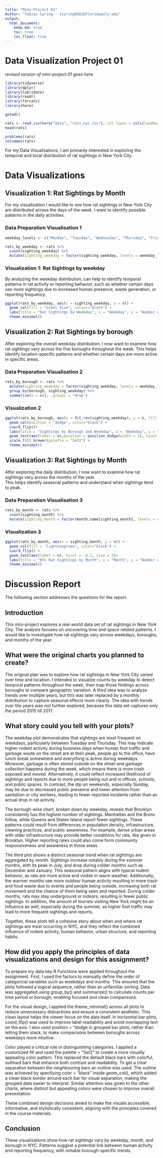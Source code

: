 ```yaml
---
title: "Mini-Project 01"
Author: "Tobias Syring - tsyring0082@floridapoly.edu"
output: 
  html_document:
    keep_md: true
    toc: true
    toc_float: true
---
```


# Data Visualization Project 01

_revised version of mini-project 01 goes here_


```r
library(tidyverse)
library(dplyr)
library(lubridate)
library(readr)
library(forcats)
library(here)
```

```r
getwd()
```

```r
rats <- read_csv(here("data", "rats_nyc.csv"), col_types = cols(landmark = col_character())) #there were parsing issues, col_types was specified to avoid those, after using problems(rats) it showed that logical TRUE/FALSE was expected in column 18, but names where in that column
head(rats)
```
```r
problems(rats)
colnames(rats)
```

For my Data Visualisations, I am primarily interested in exploring the temporal and local distribution of rat sightings in New York City.

# Data Visualizations

## Visualization 1: Rat Sightings by Month
For my visualization I would like to see  how rat sightings in New York City are distributed across the days of the week.
I want to identify possible patterns in the daily activities.


### Data Preparation Visualisation 1
```r
weekday_levels <- c("Monday", "Tuesday", "Wednesday", "Thursday", "Friday", "Saturday", "Sunday")

rats_by_weekday <- rats %>%
  count(sighting_weekday) %>%
  mutate(sighting_weekday = factor(sighting_weekday, levels = weekday_levels))
```

### Visualization 1: Rat Sightings by weekday
By analyzing the weekday distribution, can help to identify temporal patterns in rat activity or reporting behavior, such as whether certain days see more sightings due to increased human presence, waste generation, or reporting frequency.

```r
ggplot(rats_by_weekday, aes(x = sighting_weekday, y = n)) +
  geom_col(fill = "steel blue", colour="black") +
  labs(title = "Rat Sightings by Weekday", x = "Weekday", y = "Number of Sightings")+
  theme_minimal()
```

## Visualization 2: Rat Sightings by borough
After exploring the overall weekday distribution, I now want to examine how rat sightings vary across the five boroughs throughout the week. 
This helps identify location-specific patterns and whether certain days are more active in specific areas.


### Data Preparation Visualisation 2

```r

rats_by_borough <- rats %>%
  mutate(sighting_weekday = factor(sighting_weekday, levels = weekday_levels)) %>%
  group_by(borough, sighting_weekday) %>%
  summarize(n = n(), .groups = "drop")

```

### Visualization 2

```r
ggplot(rats_by_borough, aes(x = fct_rev(sighting_weekday), y = n, fill = borough)) +
  geom_col(position = "dodge", color="black") +
  coord_flip()+
  labs(title = "Sightings by Borough and Weekday", x = "Weekday", y = "Sightings")+
  geom_text(aes(label = n),position = position_dodge(width = 1), hjust = -0.1, size = 2.7)+
  scale_fill_brewer(palette = "Set2") + 
  theme_minimal()
```

## Visualization 3: Rat Sightings by Month
After exploring the daily distribution, I now want to examine how rat sightings vary across the months of the year.  
This helps identify seasonal patterns and understand when sightings tend to peak.


### Data Preparation Visualisation 3

```r
rats_by_month <- rats %>%
  count(sighting_month) %>%
  mutate(sighting_month = factor(month.name[sighting_month], levels = rev(month.name)  ))
```

### Visualization 3
```r
ggplot(rats_by_month, aes(x = sighting_month, y = n)) +
  geom_col(fill = "lightseagreen", color="black") +
  coord_flip() +
  geom_text(aes(label = n), hjust = -0.1, size = 3)+
  labs(title = "NYC Rat Sightings by Month", x = "Month", y = "Number of Sightings")+
  theme_minimal()
```

# Discussion Report
The following section addresses the questions for the report.

## Introduction

This mini-project explores a real-world data set of rat sightings in New York City. The analysis focuses on uncovering time and space related patterns. I would like to investigate how rat sightings vary across weekdays, boroughs, and months of the year. 

## What were the original charts you planned to create?

The original plan was to explore how rat sightings in New York City varied over time and location. I intended to visualize counts by weekday to detect temporal patterns throughout the week, then map those findings across boroughs to compare geographic variation. A third idea was to analyze trends over multiple years, but this was later replaced by a monthly distribution to capture seasonal effects more clearly. The idea with trends over the years was not further explored, because this data set captures only the period 2015 till 2017.

## What story could you tell with your plots?

The weekday plot demonstrates that sightings are most frequent on weekdays, particularly between Tuesday and Thursday. This may indicate higher rodent activity during business days when human foot traffic and garbage waste on the street are at their peak, people go to the office, have lunch break somewhere and everything is active during weekdays. Moreover, garbage is often stored outside on the street and garbage collection happens during the week, which means there is more trash exposed and moved. Alternatively, it could reflect increased likelihood of sightings and reports due to more people being out and in offices, schools, and public spaces. In contrast, the dip on weekends, especially Sunday, may be due to decreased public presence and lower attention from sanitation or city workers, leading to fewer reported incidents rather than an actual drop in rat activity.

The borough-wise chart, broken down by weekday, reveals that Brooklyn consistently has the highest number of sightings. Manhattan and the Bronx follow, while Queens and Staten Island report fewer sightings. These patterns could result from differences in population density,  infrastructure, cleaning practices, and public awareness. For example, dense urban areas with older infrastructure may provide better conditions for rats, like given in Brooklyn. Higher reporting rates could also come form community responsiveness and awareness in those areas.

The third plot shows a distinct seasonal trend when rat sightings are aggregated by month. Sightings increase notably during the summer months, with its peak in July, and drop during colder months such as December and January. This seasonal pattern aligns with typical rodent behavior, as rats are more active and visible in warm weather. Additionally, the warmer months see more outdoor human activity resulting in more trash and food waste due to events and people being outside, increasing both rat movement and the chance of them being seen and reported. During colder months, rats may stay underground or indoors, resulting in fewer public sightings. In addition, the amount of tourists visiting New York might be an influence as well, especially during the summer, as higher foot traffic may lead to more frequent sightings and reports. 

Together, these plots tell a cohesive story about when and where rat sightings are most occurring in NYC, and they reflect the combined influence of rodent activity, human behavior, urban structure, and reporting habits.


## How did you apply the principles of data visualizations and design for this assignment?

To prepare my data key R Functions were applied throughout the assignment. First, I used the factors to manually define the order of categorical variables such as weekdays and months. This ensured that the plots followed a logical sequence, rather than an unfamiliar sorting. Data was aggregated using group_by() and summarize() to calculate counts per time period or borough, enabling focused and clean comparisons.

For the visual design, I applied the theme_minimal() across all plots to reduce unnecessary distractions and ensure a consistent aesthetic. This clean layout helps the viewer focus on the data itself. In horizontal bar plots, coord_flip() was used to improve label readability and avoid overlapping text on the axis. I also used position = "dodge in grouped bar plots, rather than letting them stack, to make comparisons between boroughs across weekdays more intuitive.

Color played a critical role in distinguishing categories. I applied a customized fill and used the palette = "Set2" to create a more visually appealing color pattern. This replaced the default black bars with colorful, outlined bars that enhance both contrast and readability. To get a clear separation between the neighbouring bars an outline was used. The outline was achieved by specifying color = "black" inside geom_col(), which added a clean black border around each bar for visual separation, making the grouped data easier to interpret. Similar attention was given to the other charts, where distinct but appealing colors were chosen to improve overall presentation.

These combined design decisions aimed to make the visuals accessible, informative, and stylistically consistent, aligning with the principles covered in the course materials.


## Conclusion

These visualizations show how rat sightings vary by weekday, month, and borough in NYC. Patterns suggest a potential link between human activity and reporting frequency, with notable borough-specific trends.